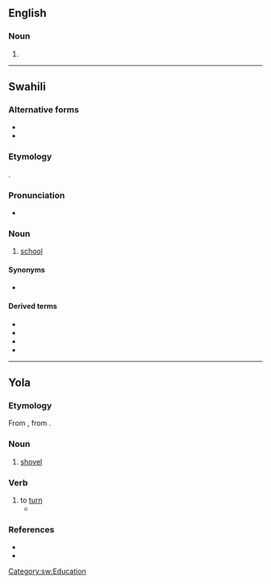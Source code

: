 ==English==

===Noun===
{{en-noun}}

# {{alt form|en|shul||Ashkenazic synagogue}}

----

==Swahili==

===Alternative forms===
* {{l|sw|skule}}
* {{l|sw|skuli}}

===Etymology===
{{bor+|sw|de|Schule}}.

===Pronunciation===
* {{audio|sw|Sw-ke-shule.flac|Audio (Kenya)}}

===Noun===
{{sw-noun|n}}

# [[school]]

====Synonyms====
* {{l|sw|chuo}}

====Derived terms====
* {{l|sw|shule ya kitaifa|t=state school}}
* {{l|sw|shule ya msingi|t=primary school}}
* {{l|sw|shule ya sekondari|t=secondary school}}
* {{l|sw|shule ya upili|t=secondary school}}

[[Category:sw:Education]]

----

==Yola==

===Etymology===
From {{inh|yol|enm|schovel|shoule}}, from {{inh|yol|ang|*sċufl}}.

===Noun===
{{head|yol|noun}}

# [[shovel]]

===Verb===
{{head|yol|verb}}

# to [[turn]]
#* {{quote-book|yol|year=1927|chapter=ZONG O DHREE YOLA MYTHENS|line=19|title=THE ANCIENT DIALECT OF THE BARONIES OF FORTH AND BARGY, COUNTY WEXFORD|passage=An eachy tear ud '''shule''' a mill|translation=And every tear would '''turn''' a mill,}}

===References===
* {{R:Poole 1867|page=67}}
* {{R:Browne 1927|page=131}}